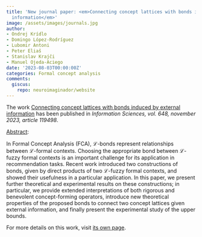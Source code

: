 ```yaml
---
title: 'New journal paper: <em>Connecting concept lattices with bonds induced by external
  information</em>'
image: /assets/images/journals.jpg
author:
- Ondrej Krídlo
- Domingo López-Rodríguez
- Lubomir Antoni
- Peter Eliaš
- Stanislav Krajči
- Manuel Ojeda-Aciego
date: '2023-08-03T00:00:00Z'
categories: Formal concept analysis
comments:
  giscus:
    repo: neuroimaginador/website
---
```


The work <u>Connecting concept lattices with bonds induced by external information</u> has been published in <em><em>Information Sciences</em>, vol. 648, november 2023, article 119498</em>.

<u>Abstract</u>:



In Formal Concept Analysis (FCA), $\mathcal L$-bonds represent relationships between $\mathcal L$-formal contexts. Choosing the appropriate bond between $\mathcal L$-fuzzy formal contexts is an important challenge for its application in recommendation tasks. Recent work introduced two constructions of bonds, given by direct products of two $\mathcal L$-fuzzy formal contexts, and showed their usefulness in a particular application. In this paper, we present further theoretical and experimental results on these constructions; in particular, we provide extended interpretations of both rigorous and benevolent concept-forming operators, introduce new theoretical properties of the proposed bonds to connect two concept lattices given external information, and finally present the experimental study of the upper bounds.




For more details on this work, visit <a href='/publications/journals/2023-insci'>its own page</a>.

